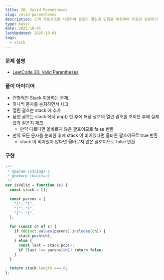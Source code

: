 ```yaml
---
title: 20. Valid Parentheses
slug: valid-parentheses
description: 스택 자료구조를 사용하여 괄호의 열림과 닫힘을 매칭하여 유효성 검증하기
type: basic
date: 2025-10-01
lastUpdated: 2025-10-01
tags:
  - stack
---
```


### 문제 설명
- [LeetCode 20. Valid Parentheses](https://leetcode.com/problems/valid-parentheses/)

### 풀이 아이디어
- 전형적인 Stack 이용하는 문제.
- 하나씩 문자를 순회하면서 체크
- 열린 괄호는 stack 에 추가
- 닫힌 괄호는 stack 에서 pop() 한 후에 해당 괄호의 열린 괄호를 조회한 후에 실제 값과 같은지 체크
  - 만약 다르다면 올바르지 않은 괄호이므로 false 반환
- 만약 모든 문자를 순회한 후에 stack 이 비어있다면 올바른 괄호이므로 true 반환
  - stack 이 비어있지 않다면 올바르지 않은 괄호이므로 false 반환

### 구현
```typescript
/**
 * @param {string} s
 * @return {boolean}
 */
var isValid = function (s) {
  const stack = [];

  const parens = {
    "]": "[",
    ")": "(",
    "}": "{",
  };

  for (const ch of s) {
    if (Object.values(parens).includes(ch)) {
      stack.push(ch);
    } else {
      const last = stack.pop();
      if (last !== parens[ch]) return false;
    }
  }

  return stack.length === 0;
};
```
